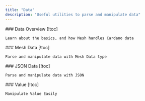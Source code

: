 ```yaml
---
title: "Data"
description: "Useful utilities to parse and manipulate data"
---
```


<Cards>
  <Card href="/apis/utilities/data/overview">
    ### Data Overview [!toc]

    Learn about the basics, and how Mesh handles Cardano data
  </Card>

  <Card href="/apis/utilities/data/mesh">
    ### Mesh Data [!toc]

    Parse and manipulate data with Mesh Data type
  </Card>

  <Card href="/apis/utilities/data/json">
    ### JSON Data [!toc]

    Parse and manipulate data with JSON
  </Card>

  <Card href="/apis/utilities/data/value">
    ### Value [!toc]

    Manipulate Value Easily
  </Card>
</Cards>
